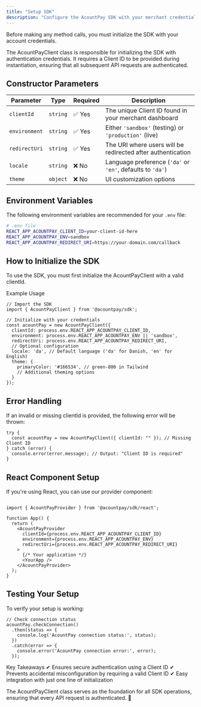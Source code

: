 ```yaml
---
title: "Setup SDK"
description: "Configure the AcountPay SDK with your merchant credentials"
---
```


Before making any method calls, you must initialize the SDK with your account credentials.

The AcountPayClient class is responsible for initializing the SDK with authentication credentials. It requires a Client ID to be provided during instantiation, ensuring that all subsequent API requests are authenticated.

## Constructor Parameters

| Parameter | Type | Required | Description |
|-----------|------|----------|-------------|
| `clientId` | `string` | ✅ Yes | The unique Client ID found in your merchant dashboard |
| `environment` | `string` | ✅ Yes | Either `'sandbox'` (testing) or `'production'` (live) |
| `redirectUri` | `string` | ✅ Yes | The URI where users will be redirected after authentication |
| `locale` | `string` | ❌ No | Language preference (`'da'` or `'en'`, defaults to `'da'`) |
| `theme` | `object` | ❌ No | UI customization options |

## Environment Variables

The following environment variables are recommended for your `.env` file:

```bash
# .env file
REACT_APP_ACOUNTPAY_CLIENT_ID=your-client-id-here
REACT_APP_ACOUNTPAY_ENV=sandbox
REACT_APP_ACOUNTPAY_REDIRECT_URI=https://your-domain.com/callback
```

## How to Initialize the SDK
To use the SDK, you must first initialize the AcountPayClient with a valid clientId.

Example Usage
```react
// Import the SDK
import { AcountPayClient } from '@acountpay/sdk';
```

```react
// Initialize with your credentials
const acountPay = new AcountPayClient({
  clientId: process.env.REACT_APP_ACOUNTPAY_CLIENT_ID,
  environment: process.env.REACT_APP_ACOUNTPAY_ENV || 'sandbox',
  redirectUri: process.env.REACT_APP_ACOUNTPAY_REDIRECT_URI,
  // Optional configuration
  locale: 'da', // Default language ('da' for Danish, 'en' for English)
  theme: {
    primaryColor: '#166534', // green-800 in Tailwind
    // Additional theming options
  }
});
```

## Error Handling
If an invalid or missing clientId is provided, the following error will be thrown:
```react
try {
  const acountPay = new AcountPayClient({ clientId: "" }); // Missing Client ID
} catch (error) {
  console.error(error.message); // Output: "Client ID is required"
}
```
## React Component Setup
If you're using React, you can use our provider component:
```react

import { AcountPayProvider } from '@acountpay/sdk/react';

function App() {
  return (
    <AcountPayProvider
      clientId={process.env.REACT_APP_ACOUNTPAY_CLIENT_ID}
      environment={process.env.REACT_APP_ACOUNTPAY_ENV}
      redirectUri={process.env.REACT_APP_ACOUNTPAY_REDIRECT_URI}
    >
      {/* Your application */}
      <YourApp />
    </AcountPayProvider>
  );
}
```
## Testing Your Setup
To verify your setup is working:
```react
// Check connection status
acountPay.checkConnection()
  .then(status => {
    console.log('AcountPay connection status:', status);
  })
  .catch(error => {
    console.error('AcountPay connection error:', error);
  });
```
Key Takeaways
✔ Ensures secure authentication using a Client ID
✔ Prevents accidental misconfiguration by requiring a valid Client ID
✔ Easy integration with just one line of initialization

The AcountPayClient class serves as the foundation for all SDK operations, ensuring that every API request is authenticated. 🚀

